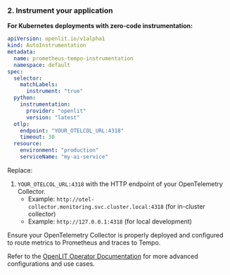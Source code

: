 ### 2. Instrument your application
**For Kubernetes deployments with zero-code instrumentation:**

```yaml
apiVersion: openlit.io/v1alpha1
kind: AutoInstrumentation
metadata:
  name: prometheus-tempo-instrumentation
  namespace: default
spec:
  selector:
    matchLabels:
      instrument: "true"
  python:
    instrumentation:
      provider: "openlit"
      version: "latest"
  otlp:
    endpoint: "YOUR_OTELCOL_URL:4318"
    timeout: 30
  resource:
    environment: "production"
    serviceName: "my-ai-service"
```

Replace:
1. `YOUR_OTELCOL_URL:4318` with the HTTP endpoint of your OpenTelemetry Collector.
   * Example: `http://otel-collector.monitoring.svc.cluster.local:4318` (for in-cluster collector)
   * Example: `http://127.0.0.1:4318` (for local development)

<Note>
Ensure your OpenTelemetry Collector is properly deployed and configured to route metrics to Prometheus and traces to Tempo.
</Note>

Refer to the [OpenLIT Operator Documentation](/latest/operator/overview) for more advanced configurations and use cases.
